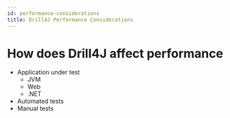 ```yaml
---
id: performance-considerations
title: Drill4J Performance Considerations
---
```


# How does Drill4J affect performance

- Application under test
  - JVM
  - Web
  - .NET
- Automated tests
- Manual tests
